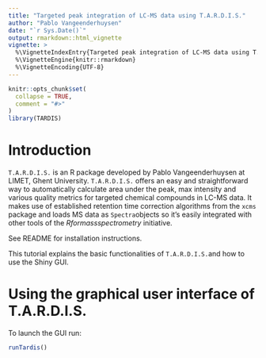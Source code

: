 ```yaml
---
title: "Targeted peak integration of LC-MS data using T.A.R.D.I.S."
author: "Pablo Vangeenderhuysen"
date: "`r Sys.Date()`"
output: rmarkdown::html_vignette
vignette: >
  %\VignetteIndexEntry{Targeted peak integration of LC-MS data using T.A.R.D.I.S.}
  %\VignetteEngine{knitr::rmarkdown}
  %\VignetteEncoding{UTF-8}
---
```


```r
knitr::opts_chunk$set(
  collapse = TRUE,
  comment = "#>"
)
library(TARDIS)
```


# Introduction

`T.A.R.D.I.S.` is an R package developed by Pablo Vangeenderhuysen at LIMET, Ghent University. 
`T.A.R.D.I.S.` offers an easy and straightforward way to automatically calculate area under the peak, max intensity and various quality metrics for targeted chemical compounds in LC-MS data. It makes use of established retention time correction algorithms from the `xcms` package and loads MS data as `Spectra`objects so it's easily integrated with other tools of the *Rformassspectrometry* initiative.

See README for installation instructions.

This tutorial explains the basic functionalities of `T.A.R.D.I.S.`and how to use the Shiny GUI.

# Using the graphical user interface of T.A.R.D.I.S.

To launch the GUI run:

```r
runTardis()
```




